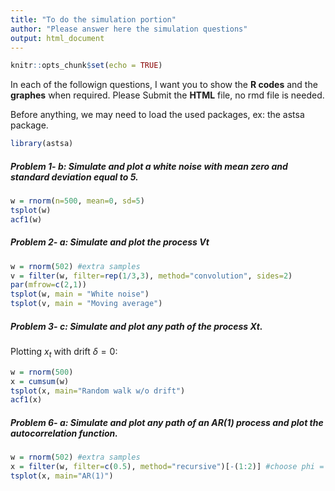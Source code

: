 ```yaml
---
title: "To do the simulation portion"
author: "Please answer here the simulation questions"
output: html_document
---
```

 
```r
knitr::opts_chunk$set(echo = TRUE)
```
In each of the followign questions, I want you to show the **R codes** and the **graphes** when required. Please Submit the **HTML** file, no rmd file is needed.  

Before anything, we may need to load the used packages, ex: the astsa package.

```r
library(astsa)
```

##### Problem 1- b: Simulate and plot a white noise with mean zero and standard deviation equal to 5.  

```r
w = rnorm(n=500, mean=0, sd=5)
tsplot(w)
acf1(w)
```

##### Problem 2- a: Simulate and plot the process Vt
```r
w = rnorm(502) #extra samples
v = filter(w, filter=rep(1/3,3), method="convolution", sides=2)
par(mfrow=c(2,1))
tsplot(w, main = "White noise")
tsplot(v, main = "Moving average")

```

##### Problem 3- c: Simulate and plot **any path** of the process Xt. 
Plotting $x_t$ with drift $\delta = 0$:
```r
w = rnorm(500)
x = cumsum(w)
tsplot(x, main="Random walk w/o drift")
acf1(x)
```

##### Problem 6- a: Simulate and plot any path of an AR(1) process and plot the autocorrelation function. 
```r
w = rnorm(502) #extra samples
x = filter(w, filter=c(0.5), method="recursive")[-(1:2)] #choose phi = 0.5
tsplot(x, main="AR(1)")
```

